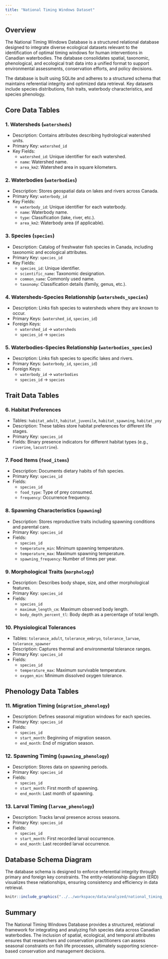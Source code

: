 ```yaml
---
title: "National Timing Windows Dataset"
---
```


## Overview

The National Timing Windows Database is a structured relational database designed to integrate diverse ecological datasets relevant to the identification of optimal timing windows for human interventions in Canadian waterbodies. The database consolidates spatial, taxonomic, phenological, and ecological trait data into a unified format to support environmental assessments, conservation efforts, and policy decisions.

The database is built using SQLite and adheres to a structured schema that maintains referential integrity and optimized data retrieval. Key datasets include species distributions, fish traits, waterbody characteristics, and species phenology.

## Core Data Tables

### 1. Watersheds (`watersheds`)

- Description: Contains attributes describing hydrological watershed units.
- Primary Key: `watershed_id`
- Key Fields:
  - `watershed_id`: Unique identifier for each watershed.
  - `name`: Watershed name.
  - `area_km2`: Watershed area in square kilometers.
  
### 2. Waterbodies (`waterbodies`)

- Description: Stores geospatial data on lakes and rivers across Canada.
- Primary Key: `waterbody_id`
- Key Fields:
  - `waterbody_id`: Unique identifier for each waterbody.
  - `name`: Waterbody name.
  - `type`: Classification (lake, river, etc.).
  - `area_km2`: Waterbody area (if applicable).
  
### 3. Species (`species`)

- Description: Catalog of freshwater fish species in Canada, including taxonomic and ecological attributes.
- Primary Key: `species_id`
- Key Fields:
  - `species_id`: Unique identifier.
  - `scientific_name`: Taxonomic designation.
  - `common_name`: Commonly used name.
  - `taxonomy`: Classification details (family, genus, etc.).

### 4. Watersheds-Species Relationship (`watersheds_species`)

- Description: Links fish species to watersheds where they are known to occur.
- Primary Keys: (`watershed_id`, `species_id`)
- Foreign Keys:
  - `watershed_id` → `watersheds`
  - `species_id` → `species`

### 5. Waterbodies-Species Relationship (`waterbodies_species`)

- Description: Links fish species to specific lakes and rivers.
- Primary Keys: (`waterbody_id`, `species_id`)
- Foreign Keys:
  - `waterbody_id` → `waterbodies`
  - `species_id` → `species`

## Trait Data Tables

### 6. Habitat Preferences

- Tables: `habitat_adult`, `habitat_juvenile`, `habitat_spawning`, `habitat_yoy`
- Description: These tables store habitat preferences for different life stages.
- Primary Key: `species_id`
- Fields: Binary presence indicators for different habitat types (e.g., `riverine`, `lacustrine`).

### 7. Food Items (`food_items`)

- Description: Documents dietary habits of fish species.
- Primary Key: `species_id`
- Fields:
  - `species_id`
  - `food_type`: Type of prey consumed.
  - `frequency`: Occurrence frequency.

### 8. Spawning Characteristics (`spawning`)

- Description: Stores reproductive traits including spawning conditions and parental care.
- Primary Key: `species_id`
- Fields:
  - `species_id`
  - `temperature_min`: Minimum spawning temperature.
  - `temperature_max`: Maximum spawning temperature.
  - `spawning_frequency`: Number of times per year.

### 9. Morphological Traits (`morphology`)

- Description: Describes body shape, size, and other morphological features.
- Primary Key: `species_id`
- Fields:
  - `species_id`
  - `maximum_length_cm`: Maximum observed body length.
  - `body_depth_percent_tl`: Body depth as a percentage of total length.

### 10. Physiological Tolerances

- Tables: `tolerance_adult`, `tolerance_embryo`, `tolerance_larvae`, `tolerance_spawner`
- Description: Captures thermal and environmental tolerance ranges.
- Primary Key: `species_id`
- Fields:
  - `species_id`
  - `temperature_max`: Maximum survivable temperature.
  - `oxygen_min`: Minimum dissolved oxygen tolerance.

## Phenology Data Tables

### 11. Migration Timing (`migration_phenology`)

- Description: Defines seasonal migration windows for each species.
- Primary Key: `species_id`
- Fields:
  - `species_id`
  - `start_month`: Beginning of migration season.
  - `end_month`: End of migration season.

### 12. Spawning Timing (`spawning_phenology`)

- Description: Stores data on spawning periods.
- Primary Key: `species_id`
- Fields:
  - `species_id`
  - `start_month`: First month of spawning.
  - `end_month`: Last month of spawning.

### 13. Larval Timing (`larvae_phenology`)

- Description: Tracks larval presence across seasons.
- Primary Key: `species_id`
- Fields:
  - `species_id`
  - `start_month`: First recorded larval occurrence.
  - `end_month`: Last recorded larval occurrence.

## Database Schema Diagram

The database schema is designed to enforce referential integrity through primary and foreign key constraints. The entity-relationship diagram (ERD) visualizes these relationships, ensuring consistency and efficiency in data retrieval.

```r
knitr::include_graphics("../../workspace/data/analyzed/national_timing_windows_dataset-1.0.0/national_timing_windows_database.png")
```

## Summary

The National Timing Windows Database provides a structured, relational framework for integrating and analyzing fish species data across Canadian waterbodies. The inclusion of spatial, ecological, and temporal attributes ensures that researchers and conservation practitioners can assess seasonal constraints on fish life processes, ultimately supporting science-based conservation and management decisions.

